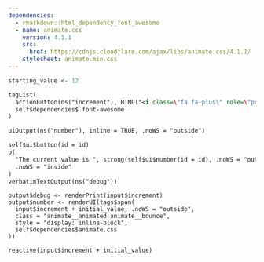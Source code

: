```yaml
---
dependencies:
  - rmarkdown::html_dependency_font_awesome
  - name: animate.css
    version: 4.1.1
    src:
      href: https://cdnjs.cloudflare.com/ajax/libs/animate.css/4.1.1/
    stylesheet: animate.min.css
---
```


```r
starting_value <- 12
```

```ui
tagList(
  actionButton(ns("increment"), HTML("<i class=\"fa fa-plus\" role=\"presentation\" aria-label=\"plus icon\"></i> Plus One")),
  self$dependencies$`font-awesome`
)
```

```ui
uiOutput(ns("number"), inline = TRUE, .noWS = "outside")
```

```ui
self$ui$button(id = id)
p(
  "The current value is ", strong(self$ui$number(id = id), .noWS = "outside"), ".",
  .noWS = "inside"
)
verbatimTextOutput(ns("debug"))
```

```server
output$debug <- renderPrint(input$increment)
output$number <- renderUI(tags$span(
  input$increment + initial_value, .noWS = "outside",
  class = "animate__animated animate__bounce",
  style = "display: inline-block",
  self$dependencies$animate.css
))

reactive(input$increment + initial_value)
```

